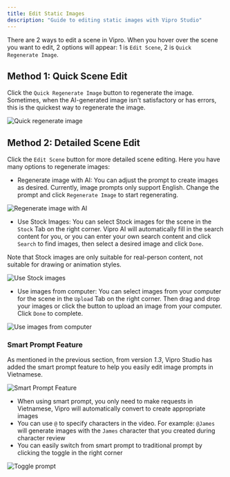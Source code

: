 ```yaml
---
title: Edit Static Images
description: "Guide to editing static images with Vipro Studio"
---
```


There are 2 ways to edit a scene in Vipro. When you hover over the scene you want to edit, 2 options will appear: 1 is `Edit Scene`, 2 is `Quick Regenerate Image`.

## Method 1: Quick Scene Edit

Click the `Quick Regenerate Image` button to regenerate the image. Sometimes, when the AI-generated image isn't satisfactory or has errors, this is the quickest way to regenerate the image.

<img
  src='/en/images/usage/video-editor/scene-editor/image/edit-scene-1.jpg'
  alt='Quick regenerate image'
  className='rounded-lg'
/>

## Method 2: Detailed Scene Edit

Click the `Edit Scene` button for more detailed scene editing. Here you have many options to regenerate images:

- Regenerate image with AI: You can adjust the prompt to create images as desired. Currently, image prompts only support English. Change the prompt and click `Regenerate Image` to start regenerating.

<img
  src='/en/images/usage/video-editor/scene-editor/image/edit-scene-prompt.jpg'
  alt='Regenerate image with AI'
  className='rounded-lg'
/>

- Use Stock Images: You can select Stock images for the scene in the `Stock` Tab on the right corner. Vipro AI will automatically fill in the search content for you, or you can enter your own search content and click `Search` to find images, then select a desired image and click `Done`.

Note that Stock images are only suitable for real-person content, not suitable for drawing or animation styles.

<img
  src='/en/images/usage/video-editor/scene-editor/image/edit-scene-stock.jpg'
  alt='Use Stock images'
  className='rounded-lg'
/>

- Use images from computer: You can select images from your computer for the scene in the `Upload` Tab on the right corner. Then drag and drop your images or click the button to upload an image from your computer. Click `Done` to complete.

<img
  src='/en/images/usage/video-editor/scene-editor/image/edit-scene-upload.jpg'
  alt='Use images from computer'
  className='rounded-lg'
/>

### Smart Prompt Feature

As mentioned in the previous section, from version _1.3_, Vipro Studio has added the smart prompt feature to help you easily edit image prompts in Vietnamese.

<img
  src='/en/images/usage/video-editor/scene-editor/image/smart-prompt.jpeg'
  alt='Smart Prompt Feature'
  className='rounded-lg'
/>

- When using smart prompt, you only need to make requests in Vietnamese, Vipro will automatically convert to create appropriate images
- You can use `@` to specify characters in the video. For example: `@James` will generate images with the `James` character that you created during character review
- You can easily switch from smart prompt to traditional prompt by clicking the toggle in the right corner

<img
  src='/en/images/usage/video-editor/scene-editor/image/toggle-smart-prompt.jpeg'
  alt='Toggle prompt'
  className='rounded-lg'
/>
